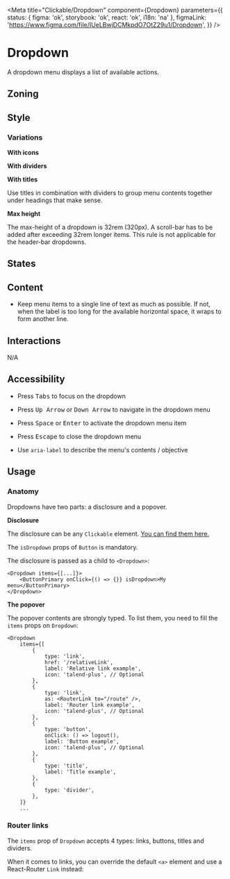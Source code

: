 


<Meta
	title="Clickable/Dropdown"
	component={Dropdown}
	parameters={{
		status: { figma: 'ok', storybook: 'ok', react: 'ok', i18n: 'na' },
		figmaLink: 'https://www.figma.com/file/IUeLBwjDCMkpdO7OtZ29u1/Dropdown',
	}}
/>

# Dropdown

A dropdown menu displays a list of available actions.

## Zoning

<FigmaImage
	src="https://www.figma.com/file/IUeLBwjDCMkpdO7OtZ29u1/Dropdown?node-id=806%3A2186"
	alt="zoning image for dropdown"
/>

## Style

<FigmaImage
	src="https://www.figma.com/file/IUeLBwjDCMkpdO7OtZ29u1/Dropdown?node-id=806%3A2112"
	alt="Basic dropdown styles"
/>

<Canvas withSource="closed">
	<Story height="35rem" story={Stories.Basic} />
</Canvas>

### Variations

**With icons**

<Canvas>
	<Story height="25rem" story={Stories.WithIcons} />
</Canvas>

**With dividers**

<Canvas>
	<Story height="25rem" story={Stories.WithDividers} />
</Canvas>

**With titles**

Use titles in combination with dividers to group menu contents together under headings that make sense.

<Canvas>
	<Story height="25rem" story={Stories.WithTitle} />
</Canvas>

**Max height**

The max-height of a dropdown is 32rem (320px). A scroll-bar has to be added after exceeding 32rem longer items.
This rule is not applicable for the header-bar dropdowns.

<Canvas withSource="closed">
	<Story height="36rem" story={Stories.WithManyItems} />
</Canvas>

## States

<FigmaImage
	src="https://www.figma.com/file/IUeLBwjDCMkpdO7OtZ29u1/Dropdown?node-id=808%3A2230"
	alt="dropdown behaviors"
/>

## Content

<Use>
	<Use.Do>
		<ul>
			<li>
				Keep menu items to a single line of text as much as possible. If not, when the label is too
				long for the available horizontal space, it wraps to form another line.
			</li>
		</ul>
	</Use.Do>
</Use>

<Canvas withSource="closed">
	<Story height="25rem" story={Stories.WithLongText} />
</Canvas>

## Interactions

N/A

## Accessibility

- Press <kbd>Tabs</kbd> to focus on the dropdown

- Press <kbd>Up Arrow</kbd> or <kbd>Down Arrow</kbd> to navigate in the dropdown menu

- Press <kbd>Space</kbd> or <kbd>Enter</kbd> to activate the dropdown menu item

- Press <kbd>Escape</kbd> to close the dropdown menu

- Use `aria-label` to describe the menu's contents / objective

## Usage

### Anatomy

Dropdowns have two parts: a disclosure and a popover.

**Disclosure**

The disclosure can be any `Clickable` element. [You can find them here.](/docs/components-clickable-buttons-about--button-variations)

The `isDropdown` props of `Button` is mandatory.

The disclosure is passed as a child to `<Dropdown>`:

```tsx
<Dropdown items={[...]}>
    <ButtonPrimary onClick={() => {}} isDropdown>My menu</ButtonPrimary>
</Dropdown>
```

**The popover**

The popover contents are strongly typed. To list them, you need to fill the `items` props on `Dropdown`:

```tsx
<Dropdown
	items={[
		{
			type: 'link',
			href: '/relativeLink',
			label: 'Relative link example',
            icon: 'talend-plus', // Optional
		},
		{
			type: 'link',
			as: <RouterLink to="/route" />,
			label: 'Router link example',
            icon: 'talend-plus', // Optional
		},
        {
			type: 'button',
			onClick: () => logout(),
			label: 'Button example',
            icon: 'talend-plus', // Optional
		},
        {
			type: 'title',
			label: 'Title example',
		},
        {
			type: 'divider',
		},
	]}
    ...
```

### Router links

The `items` prop of `Dropdown` accepts 4 types: links, buttons, titles and dividers.

When it comes to links, you can override the default `<a>` element and use a React-Router `Link` instead:

<Canvas>
	<Story height="25rem" story={Stories.WithRouterLinks} />
</Canvas>
